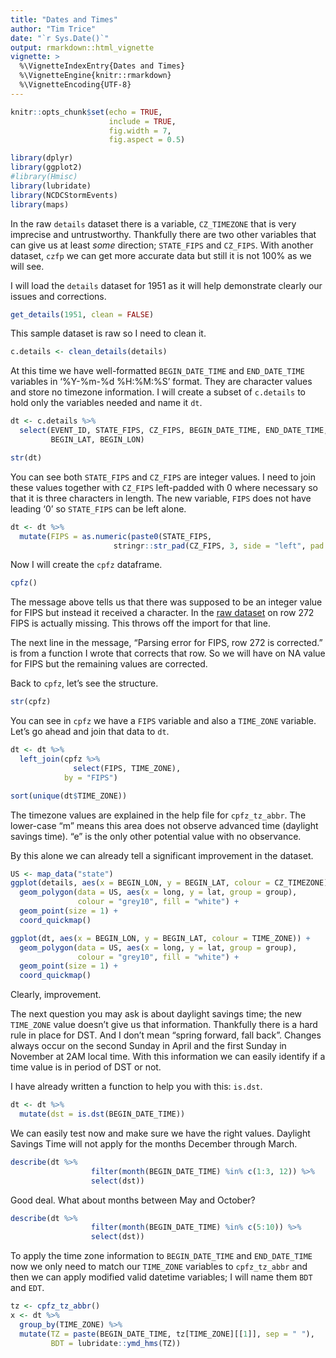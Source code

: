 ```yaml
---
title: "Dates and Times"
author: "Tim Trice"
date: "`r Sys.Date()`"
output: rmarkdown::html_vignette
vignette: >
  %\VignetteIndexEntry{Dates and Times}
  %\VignetteEngine{knitr::rmarkdown}
  %\VignetteEncoding{UTF-8}
---
```


```r
knitr::opts_chunk$set(echo = TRUE, 
                      include = TRUE, 
                      fig.width = 7, 
                      fig.aspect = 0.5)
```

```r
library(dplyr)
library(ggplot2)
#library(Hmisc)
library(lubridate)
library(NCDCStormEvents)
library(maps)
```

In the raw `details` dataset there is a variable, `CZ_TIMEZONE` that is very imprecise and untrustworthy. Thankfully there are two other variables that can give us at least *some* direction; `STATE_FIPS` and `CZ_FIPS`. With another dataset, `czfp` we can get more accurate data but still it is not 100% as we will see.

I will load the `details` dataset for 1951 as it will help demonstrate clearly our issues and corrections.

```r
get_details(1951, clean = FALSE)
```

This sample dataset is raw so I need to clean it.

```r
c.details <- clean_details(details)
```

At this time we have well-formatted `BEGIN_DATE_TIME` and `END_DATE_TIME` variables in '%Y-%m-%d %H:%M:%S' format. They are character values and store no timezone information. I will create a subset of `c.details` to hold only the variables needed and name it `dt`.

```r
dt <- c.details %>% 
  select(EVENT_ID, STATE_FIPS, CZ_FIPS, BEGIN_DATE_TIME, END_DATE_TIME, 
         BEGIN_LAT, BEGIN_LON)
```

```r
str(dt)
```

You can see both `STATE_FIPS` and `CZ_FIPS` are integer values. I need to join these values together with `CZ_FIPS` left-padded with 0 where necessary so that it is three characters in length. The new variable, `FIPS` does not have leading '0' so `STATE_FIPS` can be left alone.

```r
dt <- dt %>% 
  mutate(FIPS = as.numeric(paste0(STATE_FIPS, 
                       stringr::str_pad(CZ_FIPS, 3, side = "left", pad = "0"))))
```

Now I will create the `cpfz` dataframe.

```r
cpfz()
```

The message above tells us that there was supposed to be an integer value for FIPS but instead it received a character. In the [raw dataset](http://www.nws.noaa.gov/geodata/catalog/wsom/data/bp01nv16.dbx) on row 272 FIPS is actually missing. This throws off the import for that line. 

The next line in the message, "Parsing error for FIPS, row 272 is corrected." is from a function I wrote that corrects that row. So we will have on NA value for FIPS but the remaining values are corrected.

Back to `cpfz`, let's see the structure.

```r
str(cpfz)
```

You can see in `cpfz` we have a `FIPS` variable and also a `TIME_ZONE` variable. Let's go ahead and join that data to `dt`.

```r
dt <- dt %>% 
  left_join(cpfz %>% 
              select(FIPS, TIME_ZONE), 
            by = "FIPS")
```

```r
sort(unique(dt$TIME_ZONE))
```

The timezone values are explained in the help file for `cpfz_tz_abbr`. The lower-case "m" means this area does not observe advanced time (daylight savings time). "e" is the only other potential value with no observance. 

By this alone we can already tell a significant improvement in the dataset.

```r
US <- map_data("state")
ggplot(details, aes(x = BEGIN_LON, y = BEGIN_LAT, colour = CZ_TIMEZONE)) + 
  geom_polygon(data = US, aes(x = long, y = lat, group = group), 
               colour = "grey10", fill = "white") + 
  geom_point(size = 1) + 
  coord_quickmap()
```

```r
ggplot(dt, aes(x = BEGIN_LON, y = BEGIN_LAT, colour = TIME_ZONE)) + 
  geom_polygon(data = US, aes(x = long, y = lat, group = group), 
               colour = "grey10", fill = "white") + 
  geom_point(size = 1) + 
  coord_quickmap()
```

Clearly, improvement.

The next question you may ask is about daylight savings time; the new `TIME_ZONE` value doesn't give us that information. Thankfully there is a hard rule in place for DST. And I don't mean "spring forward, fall back". Changes always occur on the second Sunday in April and the first Sunday in November at 2AM local time. With this information we can easily identify if a time value is in period of DST or not. 

I have already written a function to help you with this: `is.dst`.

```r
dt <- dt %>% 
  mutate(dst = is.dst(BEGIN_DATE_TIME))
```

We can easily test now and make sure we have the right values. Daylight Savings Time will not apply for the months December through March.

```r
describe(dt %>% 
                  filter(month(BEGIN_DATE_TIME) %in% c(1:3, 12)) %>% 
                  select(dst))
```

Good deal. What about months between May and October?

```r
describe(dt %>% 
                  filter(month(BEGIN_DATE_TIME) %in% c(5:10)) %>% 
                  select(dst))
```

To apply the time zone information to `BEGIN_DATE_TIME` and `END_DATE_TIME` now we only need to match our `TIME_ZONE` variables to `cpfz_tz_abbr` and then we can apply modified valid datetime variables; I will name them `BDT` and `EDT`.

```r
tz <- cpfz_tz_abbr()
x <- dt %>% 
  group_by(TIME_ZONE) %>%
  mutate(TZ = paste(BEGIN_DATE_TIME, tz[TIME_ZONE][[1]], sep = " "), 
         BDT = lubridate::ymd_hms(TZ))
```

